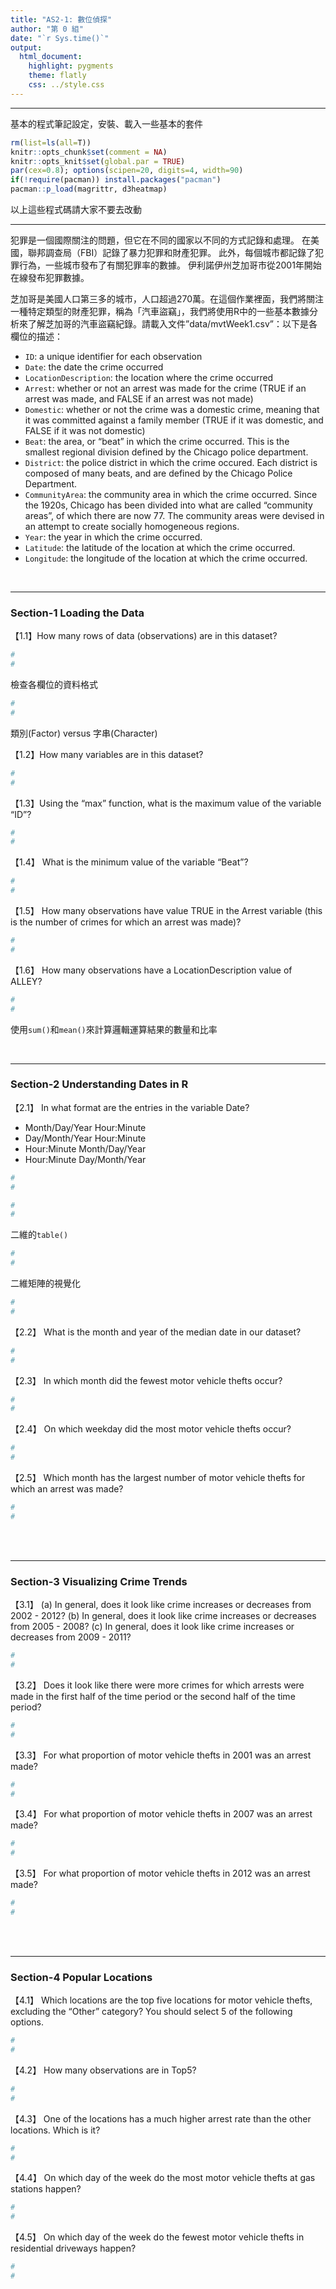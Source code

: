 ```yaml
---
title: "AS2-1: 數位偵探"
author: "第 0 組"
date: "`r Sys.time()`"
output: 
  html_document:
    highlight: pygments
    theme: flatly
    css: ../style.css
---
```


<hr>
基本的程式筆記設定，安裝、載入一些基本的套件
```r
rm(list=ls(all=T))
knitr::opts_chunk$set(comment = NA)
knitr::opts_knit$set(global.par = TRUE)
par(cex=0.8); options(scipen=20, digits=4, width=90)
if(!require(pacman)) install.packages("pacman")
pacman::p_load(magrittr, d3heatmap)
```
以上這些程式碼請大家不要去改動<br>

<hr>

犯罪是一個國際關注的問題，但它在不同的國家以不同的方式記錄和處理。 在美國，聯邦調查局（FBI）記錄了暴力犯罪和財產犯罪。 此外，每個城市都記錄了犯罪行為，一些城市發布了有關犯罪率的數據。 伊利諾伊州芝加哥市從2001年開始在線發布犯罪數據。

芝加哥是美國人口第三多的城市，人口超過270萬。在這個作業裡面，我們將關注一種特定類型的財產犯罪，稱為「汽車盜竊」，我們將使用R中的一些基本數據分析來了解芝加哥的汽車盜竊紀錄。請載入文件"data/mvtWeek1.csv"：以下是各欄位的描述：

+ `ID`: a unique identifier for each observation
+ `Date`: the date the crime occurred
+ `LocationDescription`: the location where the crime occurred
+ `Arrest`: whether or not an arrest was made for the crime (TRUE if an arrest was made, and FALSE if an arrest was not made)
+ `Domestic`: whether or not the crime was a domestic crime, meaning that it was committed against a family member (TRUE if it was domestic, and FALSE if it was not domestic)
+ `Beat`: the area, or "beat" in which the crime occurred. This is the smallest regional division defined by the Chicago police department.
+ `District`: the police district in which the crime occured. Each district is composed of many beats, and are defined by the Chicago Police Department.
+ `CommunityArea`: the community area in which the crime occurred. Since the 1920s, Chicago has been divided into what are called "community areas", of which there are now 77. The community areas were devised in an attempt to create socially homogeneous regions.
+ `Year`: the year in which the crime occurred.
+ `Latitude`: the latitude of the location at which the crime occurred.
+ `Longitude`: the longitude of the location at which the crime occurred.

<br><hr>

###  Section-1 Loading the Data

【1.1】How many rows of data (observations) are in this dataset?
```r
#
#
```

檢查各欄位的資料格式
```r
#
#
```

類別(Factor) versus 字串(Character)

【1.2】How many variables are in this dataset?
```r
#
#
```


【1.3】Using the "max" function, what is the maximum value of the variable "ID"?
```r
#
#
```


【1.4】 What is the minimum value of the variable "Beat"?
```r
#
#
```


【1.5】 How many observations have value TRUE in the Arrest variable (this is the number of crimes for which an arrest was made)?
```r
#
#
```

【1.6】 How many observations have a LocationDescription value of ALLEY?
```r
#
#
```
使用`sum()`和`mean()`來計算<z>邏輯運算</z>結果的<z>數量</z>和<z>比率</z>

<br><hr>

### Section-2 Understanding Dates in R

【2.1】 In what format are the entries in the variable Date?

+ Month/Day/Year Hour:Minute
+ Day/Month/Year Hour:Minute
+ Hour:Minute Month/Day/Year
+ Hour:Minute Day/Month/Year

```r
#
#
```

```r
#
#
```

<z>二維的`table()`</z>
```r
#
#
```

<z>二維矩陣的視覺化</z>
```r
#
#
```

【2.2】 What is the month and year of the median date in our dataset? 
```r
#
#
```

【2.3】 In which month did the fewest motor vehicle thefts occur?
```r
#
#
```

【2.4】 On which weekday did the most motor vehicle thefts occur?
```r
#
#
```

【2.5】 Which month has the largest number of motor vehicle thefts for which an arrest was made?
```r
#
#
```

<br><br>

- - -

### Section-3 Visualizing Crime Trends

【3.1】 (a) In general, does it look like crime increases or decreases from 2002 - 2012? (b) In general, does it look like crime increases or decreases from 2005 - 2008? (c) In general, does it look like crime increases or decreases from 2009 - 2011?
```r
#
#
```

【3.2】 Does it look like there were more crimes for which arrests were made in the first half of the time period or the second half of the time period?
```r
#
#
```

【3.3】 For what proportion of motor vehicle thefts in 2001 was an arrest made?
```r
#
#
```

【3.4】 For what proportion of motor vehicle thefts in 2007 was an arrest made?
```r
#
#
```

【3.5】 For what proportion of motor vehicle thefts in 2012 was an arrest made?
```r
#
#
```

<br><br>

- - -

### Section-4 Popular Locations

【4.1】 Which locations are the top five locations for motor vehicle thefts, excluding the "Other" category? You should select 5 of the following options.

```r
#
#
```

【4.2】 How many observations are in Top5?
```r
#
#
```

【4.3】 One of the locations has a much higher arrest rate than the other locations. Which is it? 
```r
#
#
```

【4.4】 On which day of the week do the most motor vehicle thefts at gas stations happen?
```r
#
#
```

【4.5】 On which day of the week do the fewest motor vehicle thefts in residential driveways happen?
```r
#
#
```





